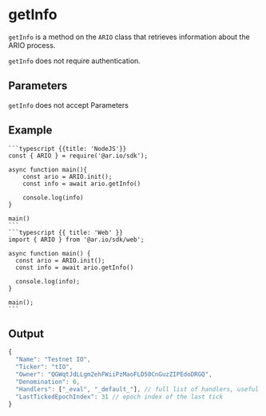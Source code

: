 
<HeroPattern />

# getInfo

`getInfo` is a method on the `ARIO` class that retrieves information about the ARIO process.

`getInfo` does not require authentication.

## Parameters

`getInfo` does not accept Parameters

## Example

<CodeGroup title="getInfo">

    ```typescript {{title: 'NodeJS'}}
    const { ARIO } = require('@ar.io/sdk');

    async function main(){
        const ario = ARIO.init();
        const info = await ario.getInfo()

        console.log(info)
    }

    main()
    ```
    ```typescript {{ title: 'Web' }}
    import { ARIO } from '@ar.io/sdk/web';

    async function main() {
      const ario = ARIO.init();
      const info = await ario.getInfo()

      console.log(info);
    }

    main();
    ```

</CodeGroup>

## Output

```js
{
  "Name": "Testnet IO",
  "Ticker": "tIO",
  "Owner": "QGWqtJdLLgm2ehFWiiPzMaoFLD50CnGuzZIPEdoDRGQ",
  "Denomination": 6,
  "Handlers": ["_eval", "_default_"], // full list of handlers, useful for debugging
  "LastTickedEpochIndex": 31 // epoch index of the last tick
}
```


